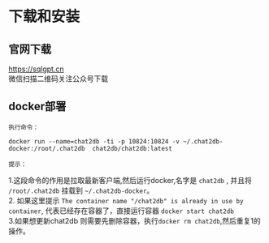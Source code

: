 # 下载和安装
## 官网下载   
https://sqlgpt.cn  
微信扫描二维码关注公众号下载

## docker部署
    执行命令：  
  `docker run --name=chat2db -ti -p 10824:10824 -v ~/.chat2db-docker:/root/.chat2db  chat2db/chat2db:latest`  

    提示：  
  1.这段命令的作用是拉取最新客户端,然后运行docker,名字是 `chat2db` , 并且将 `/root/.chat2db` 挂载到 `~/.chat2db-docker`。  
  2. 如果这里提示  `The container name "/chat2db" is already in use by container`, 代表已经存在容器了，直接运行容器
  `docker start chat2db`  
  3.如果想更新chat2db 则需要先删除容器，执行`docker rm chat2db`,然后重复1的操作。

